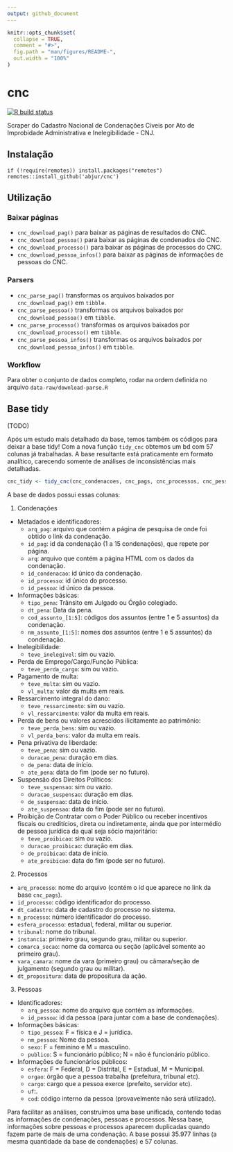 ```yaml
---
output: github_document
---
```


<!-- README.md is generated from README.Rmd. Please edit that file -->

```r
knitr::opts_chunk$set(
  collapse = TRUE,
  comment = "#>",
  fig.path = "man/figures/README-",
  out.width = "100%"
)
```

# cnc

<!-- badges: start -->
  [![R build status](https://github.com/abjur/cnc/workflows/R-CMD-check/badge.svg)](https://github.com/abjur/cnc/actions)
  <!-- badges: end -->

Scraper do Cadastro Nacional de Condenações Cíveis por Ato de Improbidade Administrativa e Inelegibilidade - CNJ.

## Instalação

```
if (!require(remotes)) install.packages("remotes")
remotes::install_github('abjur/cnc')
```

## Utilização

### Baixar páginas

- `cnc_download_pag()` para baixar as páginas de resultados do CNC.
- `cnc_download_pessoa()` para baixar as páginas de condenados do CNC.
- `cnc_download_processo()` para baixar as páginas de processos do CNC.
- `cnc_download_pessoa_infos()` para baixar as páginas de informações de pessoas do CNC.

### Parsers

- `cnc_parse_pag()` transformas os arquivos baixados por `cnc_download_pag()` em `tibble`.
- `cnc_parse_pessoa()` transformas os arquivos baixados por `cnc_download_pessoa()` em `tibble`.
- `cnc_parse_processo()` transformas os arquivos baixados por `cnc_download_processo()` em `tibble`.
- `cnc_parse_pessoa_infos()` transformas os arquivos baixados por `cnc_download_pessoa_infos()` em `tibble`.

### Workflow

Para obter o conjunto de dados completo, rodar na ordem definida no arquivo `data-raw/download-parse.R`

## Base tidy

(TODO)

Após um estudo mais detalhado da base, temos também os códigos para deixar a base tidy! Com a nova função `tidy_cnc` obtemos um bd com 57 colunas já trabalhadas. A base resultante está praticamente em formato analítico, carecendo somente de análises de inconsistências mais detalhadas.

```r 
cnc_tidy <- tidy_cnc(cnc_condenacoes, cnc_pags, cnc_processos, cnc_pessoa_infos)
```

A base de dados possui essas colunas:

1. Condenações

- Metadados e identificadores:
    - `arq_pag`: arquivo que contém a página de pesquisa de onde foi obtido o link da condenação.
    - `id_pag`: id da condenação (1 a 15 condenações), que repete por página.
    - `arq`: arquivo que contém a página HTML com os dados da condenação.
    - `id_condenacao`: id único da condenação.
    - `id_processo`: id único do processo.
    - `id_pessoa`: id único da pessoa.
- Informações básicas:
    - `tipo_pena`: Trânsito em Julgado ou Órgão colegiado.
    - `dt_pena`: Data da pena.
    - `cod_assunto_[1:5]`: códigos dos assuntos (entre 1 e 5 assuntos) da condenação.
    - `nm_assunto_[1:5]`: nomes dos assuntos (entre 1 e 5 assuntos) da condenação.
- Inelegibilidade:
    - `teve_inelegivel`: sim ou vazio.
- Perda de Emprego/Cargo/Função Pública:
    - `teve_perda_cargo`: sim ou vazio.
- Pagamento de multa:
    - `teve_multa`: sim ou vazio.
    - `vl_multa`: valor da multa em reais.
- Ressarcimento integral do dano:
    - `teve_ressarcimento`: sim ou vazio.
    - `vl_ressarcimento`: valor da multa em reais.
- Perda de bens ou valores acrescidos ilicitamente ao patrimônio:
    - `teve_perda_bens`: sim ou vazio.
    - `vl_perda_bens`: valor da multa em reais.
- Pena privativa de liberdade:
    - `teve_pena`: sim ou vazio.
    - `duracao_pena`: duração em dias.
    - `de_pena`: data de início.
    - `ate_pena`: data do fim (pode ser no futuro).
- Suspensão dos Direitos Políticos:
    - `teve_suspensao`: sim ou vazio.
    - `duracao_suspensao`: duração em dias.
    - `de_suspensao`: data de início.
    - `ate_suspensao`: data do fim (pode ser no futuro).
- Proibição de Contratar com o Poder Público ou receber incentivos fiscais ou creditícios, direta ou indiretamente, ainda que por intermédio de pessoa jurídica da qual seja sócio majoritário:
    - `teve_proibicao`: sim ou vazio.
    - `duracao_proibicao`: duração em dias.
    - `de_proibicao`: data de início.
    - `ate_proibicao`: data do fim (pode ser no futuro).

2. Processos

- `arq_processo`: nome do arquivo (contém o id que aparece no link da base `cnc_pags`).
- `id_processo`: código identificador do processo.
- `dt_cadastro`: data de cadastro do processo no sistema.
- `n_processo`: número identificador do processo.
- `esfera_processo`: estadual, federal, militar ou superior.
- `tribunal`: nome do tribunal.
- `instancia`: primeiro grau, segundo grau, militar ou superior.
- `comarca_secao`: nome da comarca ou seção (aplicável somente ao primeiro grau).
- `vara_camara`: nome da vara (primeiro grau) ou câmara/seção de julgamento (segundo grau ou militar).
- `dt_propositura`: data de propositura da ação.

3. Pessoas

- Identificadores:
    - `arq_pessoa`: nome do arquivo que contém as informações.
    - `id_pessoa`: id da pessoa (para juntar com a base de condenações).
- Informações básicas:
    - `tipo_pessoa`: F = física e J = jurídica.
    - `nm_pessoa`: Nome da pessoa.
    - `sexo`: F = feminino e M = masculino.
    - `publico`: S = funcionário público; N = não é funcionário público.
- Informações de funcionários públicos:
    - `esfera`: F = Federal, D = Distrital, E = Estadual, M = Municipal.
    - `orgao`: órgão que a pessoa trabalha (prefeitura, tribunal etc).
    - `cargo`: cargo que a pessoa exerce (prefeito, servidor etc).
    - `uf`:.
    - `cod`: código interno da pessoa (provavelmente não será utilizado).

Para facilitar as análises, construímos uma base unificada, contendo todas as informações de condenações, pessoas e processos. Nessa base, informações sobre pessoas e processos aparecem duplicadas quando fazem parte de mais de uma condenação. A base possui 35.977 linhas (a mesma quantidade da base de condenações) e 57 colunas.


